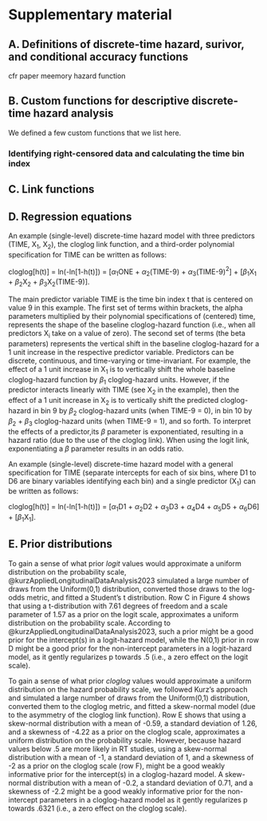 # Supplementary material

## A. Definitions of discrete-time hazard, surivor, and conditional accuracy functions

cfr paper meemory hazard function

## B. Custom functions for descriptive discrete-time hazard analysis

We defined a few custom functions that we list here.

### Identifying right-censored data and calculating the time bin index

### 


## C. Link functions



## D. Regression equations

An example (single-level) discrete-time hazard model with three predictors (TIME, X~1~, X~2~), the cloglog link function, and a third-order polynomial specification for TIME can be written as follows:

cloglog[h(t)] = ln(-ln[1-h(t)]) =  [$\alpha$~1~ONE + $\alpha$~2~(TIME-9) + $\alpha$~3~(TIME-9)$^2$] +                                    [$\beta$~1~X~1~ + $\beta$~2~X~2~ + $\beta$~3~X~2~(TIME-9)].

The main predictor variable TIME is the time bin index t that is centered on value 9 in this example. The first set of terms within brackets, the alpha parameters multiplied by their polynomial specifications of (centered) time, represents the shape of the baseline cloglog-hazard function (i.e., when all predictors X~i~ take on a value of zero). The second set of terms (the beta parameters) represents the vertical shift in the baseline cloglog-hazard for a 1 unit increase in the respective predictor variable. Predictors can be discrete, continuous, and time-varying or time-invariant. For example, the effect of a 1 unit increase in X~1~ is to vertically shift the whole baseline cloglog-hazard function by $\beta$~1~ cloglog-hazard units. However, if the predictor interacts linearly with TIME (see X~2~ in the example), then the effect of a 1 unit increase in X~2~ is to vertically shift the predicted cloglog-hazard in bin 9 by $\beta$~2~ cloglog-hazard units (when TIME-9 = 0), in bin 10 by $\beta$~2~ + $\beta$~3~ cloglog-hazard units (when TIME-9 = 1), and so forth. To interpret the effects of a predictor,its $\beta$ parameter is exponentiated, resulting in a hazard ratio (due to the use of the cloglog link). When using the logit link, exponentiating a $\beta$ parameter results in an odds ratio.

An example (single-level) discrete-time hazard model with a general specification for TIME (separate intercepts for each of six bins, where D1 to D6 are binary variables identifying each bin) and a single predictor (X~1~) can be written as follows:

cloglog[h(t)] = ln(-ln[1-h(t)]) =  [$\alpha$~1~D1 + $\alpha$~2~D2 + $\alpha$~3~D3 + $\alpha$~4~D4 + $\alpha$~5~D5 + $\alpha$~6~D6] + [$\beta$~1~X~1~].


## E. Prior distributions

To gain a sense of what prior *logit* values would approximate a uniform distribution on the probability scale, @kurzAppliedLongitudinalDataAnalysis2023 simulated a large number of draws from the Uniform(0,1) distribution, converted those draws to the log-odds metric, and fitted a Student's t distribution. Row C in Figure 4 shows that using a t-distribution with 7.61 degrees of freedom and a scale parameter of 1.57 as a prior on the logit scale, approximates a uniform distribution on the probability scale. According to @kurzAppliedLongitudinalDataAnalysis2023, such a prior might be a good prior for the intercept(s) in a logit-hazard model, while the N(0,1) prior in row D might be a good prior for the non-intercept parameters in a logit-hazard model, as it gently regularizes p towards .5 (i.e., a zero effect on the logit scale).

To gain a sense of what prior *cloglog* values would approximate a uniform distribution on the hazard probability scale, we followed Kurz's approach and simulated a large number of draws from the Uniform(0,1) distribution, converted them to the cloglog metric, and fitted a skew-normal model (due to the asymmetry of the cloglog link function). Row E shows that using a skew-normal distribution with a mean of -0.59, a standard deviation of 1.26, and a skewness of -4.22 as a prior on the cloglog scale, approximates a uniform distribution on the probability scale. 
However, because hazard values below .5 are more likely in RT studies, using a skew-normal distribution with a mean of -1, a standard deviation of 1, and a skewness of -2 as a prior on the cloglog scale (row F), might be a good weakly informative prior for the intercept(s) in a cloglog-hazard model. 
A skew-normal distribution with a mean of -0.2, a standard deviation of 0.71, and a skewness of -2.2 might be a good weakly informative prior for the non-intercept parameters in a cloglog-hazard model as it gently regularizes p towards .6321 (i.e., a zero effect on the cloglog scale). 
